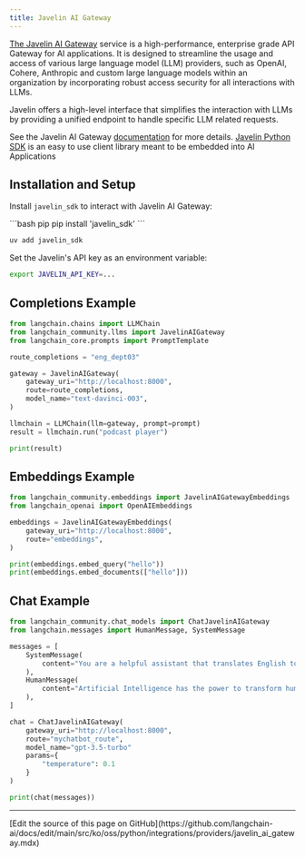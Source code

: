 ```yaml
---
title: Javelin AI Gateway
---
```


[The Javelin AI Gateway](https://www.getjavelin.io) service is a high-performance, enterprise grade API Gateway for AI applications.
It is designed to streamline the usage and access of various large language model (LLM) providers,
such as OpenAI, Cohere, Anthropic and custom large language models within an organization by incorporating
robust access security for all interactions with LLMs.

Javelin offers a high-level interface that simplifies the interaction with LLMs by providing a unified endpoint
to handle specific LLM related requests.

See the Javelin AI Gateway [documentation](https://docs.getjavelin.io) for more details.
[Javelin Python SDK](https://www.github.com/getjavelin/javelin-python) is an easy to use client library meant to be embedded into AI Applications

## Installation and Setup

Install `javelin_sdk` to interact with Javelin AI Gateway:

<CodeGroup>
```bash pip
pip install 'javelin_sdk'
```

```bash uv
uv add javelin_sdk
```
</CodeGroup>

Set the Javelin's API key as an environment variable:

```sh
export JAVELIN_API_KEY=...
```

## Completions Example

```python
from langchain.chains import LLMChain
from langchain_community.llms import JavelinAIGateway
from langchain_core.prompts import PromptTemplate

route_completions = "eng_dept03"

gateway = JavelinAIGateway(
    gateway_uri="http://localhost:8000",
    route=route_completions,
    model_name="text-davinci-003",
)

llmchain = LLMChain(llm=gateway, prompt=prompt)
result = llmchain.run("podcast player")

print(result)

```

## Embeddings Example

```python
from langchain_community.embeddings import JavelinAIGatewayEmbeddings
from langchain_openai import OpenAIEmbeddings

embeddings = JavelinAIGatewayEmbeddings(
    gateway_uri="http://localhost:8000",
    route="embeddings",
)

print(embeddings.embed_query("hello"))
print(embeddings.embed_documents(["hello"]))
```

## Chat Example
```python
from langchain_community.chat_models import ChatJavelinAIGateway
from langchain.messages import HumanMessage, SystemMessage

messages = [
    SystemMessage(
        content="You are a helpful assistant that translates English to French."
    ),
    HumanMessage(
        content="Artificial Intelligence has the power to transform humanity and make the world a better place"
    ),
]

chat = ChatJavelinAIGateway(
    gateway_uri="http://localhost:8000",
    route="mychatbot_route",
    model_name="gpt-3.5-turbo"
    params={
        "temperature": 0.1
    }
)

print(chat(messages))

```

---

<Callout icon="pen-to-square" iconType="regular">
  [Edit the source of this page on GitHub](https://github.com/langchain-ai/docs/edit/main/src/ko/oss/python/integrations/providers/javelin_ai_gateway.mdx)
</Callout>
